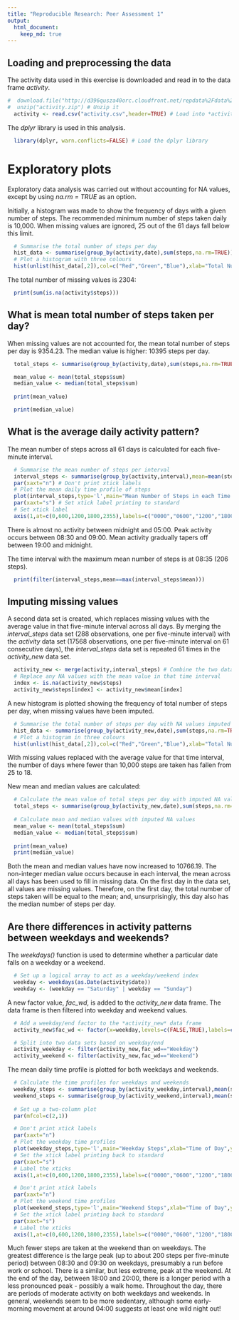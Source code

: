 ```yaml
---
title: "Reproducible Research: Peer Assessment 1"
output: 
  html_document:
    keep_md: true
---
```


## Loading and preprocessing the data

The activity data used in this exercise is downloaded and read in to the data frame _activity_. 

```r
#  download.file("http://d396qusza40orc.cloudfront.net/repdata%2Fdata%2Factivity.zip","activity.zip",method="auto") # Download the compressed file
#  unzip("activity.zip") # Unzip it
  activity <- read.csv("activity.csv",header=TRUE) # Load into *activity* data frame
```

The _dplyr_ library is used in this analysis. 

```r
  library(dplyr, warn.conflicts=FALSE) # Load the dplyr library
```

# Exploratory plots

Exploratory data analysis was carried out without accounting for NA values, except by using _na.rm = TRUE_ as an option. 

Initially, a histogram was made to show the frequency of days with a given number of steps. The recommended minimum number of steps taken daily is 10,000. When missing values are ignored, 25 out of the 61 days fall below this limit. 
```r
  # Summarise the total number of steps per day
  hist_data <- summarise(group_by(activity,date),sum(steps,na.rm=TRUE))
  # Plot a histogram with three colours
  hist(unlist(hist_data[,2]),col=c("Red","Green","Blue"),xlab="Total Number of Steps",ylab="Number of Days",main="Frequency of Total Number of Steps per Day")
```

The total number of missing values is 2304: 

```r
  print(sum(is.na(activity$steps)))
```

## What is mean total number of steps taken per day?

When missing values are not accounted for, the mean total number of steps per day is 9354.23. The median value is higher: 10395 steps per day. 

```r
  total_steps <- summarise(group_by(activity,date),sum(steps,na.rm=TRUE))

  mean_value <- mean(total_steps$sum)
  median_value <- median(total_steps$sum)
  
  print(mean_value)

  print(median_value)
```  


## What is the average daily activity pattern?

The mean number of steps across all 61 days is calculated for each five-minute interval. 

```r
  # Summarise the mean number of steps per interval
  interval_steps <- summarise(group_by(activity,interval),mean=mean(steps,na.rm=TRUE))
  par(xaxt="n") # Don't print xtick labels
  # Plot the mean daily time profile of steps
  plot(interval_steps,type='l',main="Mean Number of Steps in each Time Interval",xlab="Time of Day",ylab="Mean Number of Steps")
  par(xaxt="s") # Set xtick label printing to standard
  # Set xtick label
  axis(1,at=c(0,600,1200,1800,2355),labels=c("0000","0600","1200","1800","0000"))
```

There is almost no activity between midnight and 05:00. Peak activity occurs between 08:30 and 09:00. Mean activity gradually tapers off between 19:00 and midnight.  

The time interval with the maximum mean number of steps is at 08:35 (206 steps).

```r
  print(filter(interval_steps,mean==max(interval_steps$mean)))
```


## Imputing missing values

A second data set is created, which replaces missing values with the average value in that five-minute interval across all days. By merging the *interval_steps* data set (288 observations, one per five-minute interval) with the _activity_ data set (17568 observations, one per five-minute interval on 61 consecutive days), the *interval_steps* data set is repeated 61 times in the *activity_new* data set. 

```r
  activity_new <- merge(activity,interval_steps) # Combine the two data frames
  # Replace any NA values with the mean value in that time interval
  index <- is.na(activity_new$steps)
  activity_new$steps[index] <- activity_new$mean[index]
```

A new histogram is plotted showing the frequency of total number of steps per day, when missing values have been imputed. 

```r
  # Summarise the total number of steps per day with NA values imputed
  hist_data <- summarise(group_by(activity_new,date),sum(steps,na.rm=TRUE))
  # Plot a histogram in three colours
  hist(unlist(hist_data[,2]),col=c("Red","Green","Blue"),xlab="Total Number of Steps",ylab="Number of Days",main="Frequency of Total Number of Steps per Day")
```

With missing values replaced with the average value for that time interval, the number of days where fewer than 10,000 steps are taken has fallen from 25 to 18. 

New mean and median values are calculated: 

```r
  # Calculate the mean value of total steps per day with imputed NA values
  total_steps <- summarise(group_by(activity_new,date),sum(steps,na.rm=TRUE))
  
  # Calculate mean and median values with imputed NA values
  mean_value <- mean(total_steps$sum)
  median_value <- median(total_steps$sum)
  
  print(mean_value)
  print(median_value)
```

Both the mean and median values have now increased to 10766.19. The non-integer median value occurs because in each interval, the mean across all days has been used to fill in missing data. On the first day in the data set, all values are missing values. Therefore, on the first day, the total number of steps taken will be equal to the mean; and, unsurprisingly, this day also has the median number of steps per day. 

## Are there differences in activity patterns between weekdays and weekends?

The _weekdays()_ function is used to determine whether a particular date falls on a weekday or a weekend. 

```r
  # Set up a logical array to act as a weekday/weekend index
  weekday <- weekdays(as.Date(activity$date))
  weekday <- (weekday == "Saturday" | weekday == "Sunday")
```

A new factor value, *fac_wd*, is added to the *activity_new* data frame. The data frame is then filtered into weekday and weekend values. 

```r
  # Add a weekday/end factor to the *activity_new* data frame 
  activity_new$fac_wd <- factor(x=weekday,levels=c(FALSE,TRUE),labels=c("Weekday","Weekend"))

  # Split into two data sets based on weekday/end
  activity_weekday <- filter(activity_new,fac_wd=="Weekday")
  activity_weekend <- filter(activity_new,fac_wd=="Weekend")
```

The mean daily time profile is plotted for both weekdays and weekends. 

```r
  # Calculate the time profiles for weekdays and weekends
  weekday_steps <- summarise(group_by(activity_weekday,interval),mean(steps))
  weekend_steps <- summarise(group_by(activity_weekend,interval),mean(steps))
  
  # Set up a two-column plot
  par(mfcol=c(2,1))

  # Don't print xtick labels
  par(xaxt="n")
  # Plot the weekday time profiles
  plot(weekday_steps,type='l',main="Weekday Steps",xlab="Time of Day",ylab="Mean Number of Steps",col="Red")
  # Set the xtick label printing back to standard
  par(xaxt="s")
  # Label the xticks
  axis(1,at=c(0,600,1200,1800,2355),labels=c("0000","0600","1200","1800","0000"))

  # Don't print xtick labels
  par(xaxt="n")
  # Plot the weekend time profiles
  plot(weekend_steps,type='l',main="Weekend Steps",xlab="Time of Day",ylab="Mean Number of Steps",col="Red",xlim=c(0,2400),ylim=c(0,200))
  # Set the xtick label printing back to standard
  par(xaxt="s")
  # Label the xticks
  axis(1,at=c(0,600,1200,1800,2355),labels=c("0000","0600","1200","1800","0000")) 
```

Much fewer steps are taken at the weekend than on weekdays. The greatest difference is the large peak (up to about 200 steps per five-minute period) between 08:30 and 09:30 on weekdays, presumably a run before work or school. There is a similar, but less extreme, peak at the weekend. At the end of the day, between 18:00 and 20:00, there is a longer period with a less pronounced peak - possibly a walk home. Throughout the day, there are periods of moderate activity on both weekdays and weekends. In general, weekends seem to be more sedentary, although some early-morning movement at around 04:00 suggests at least one wild night out! 